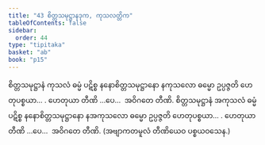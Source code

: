 ```yaml
---
title: "43 စိတ္တသမုဋ္ဌာနဒုက, ကုသလတ္တိက"
tableOfContents: false
sidebar:
  order: 44
type: "tipitaka"
basket: "ab"
book: "p15"
---
```



<DynamicBreadcrumb />

<Division number="52" book="p15" e="ch" v="40" p="229">

<Paragraph number="152" book="p15">
စိတ္တသမုဋ္ဌာနံ ကုသလံ ဓမ္မံ ပဋိစ္စ နနောစိတ္တသမုဋ္ဌာနော နကုသလော ဓမ္မော ဥပ္ပဇ္ဇတိ ဟေတုပစ္စယာ… . ဟေတုယာ တီဏိ …ပေ…  အဝိဂတေ တီဏိ.
</Paragraph>

<Paragraph number="153" book="p15">
စိတ္တသမုဋ္ဌာနံ အကုသလံ ဓမ္မံ ပဋိစ္စ နနောစိတ္တသမုဋ္ဌာနော နအကုသလော ဓမ္မော ဥပ္ပဇ္ဇတိ ဟေတုပစ္စယာ… . ဟေတုယာ တီဏိ …ပေ…  အဝိဂတေ တီဏိ. (အဗျာကတမူလံ တီဏိယေဝ ပစ္စယဝသေန.)
</Paragraph>
</Division>